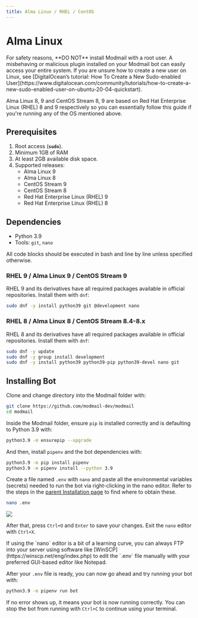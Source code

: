 ```yaml
---
title: Alma Linux / RHEL / CentOS
---
```



# Alma Linux

<Callout emoji="⚠️" type="warning">
	For safety reasons, **DO NOT** install Modmail with a root user. A misbehaving or malicious plugin installed on your Modmail bot can easily access your entire system. If you are unsure how to create a new user on Linux, see [DigitalOcean’s tutorial: How To Create a New Sudo-enabled User](https://www.digitalocean.com/community/tutorials/how-to-create-a-new-sudo-enabled-user-on-ubuntu-20-04-quickstart).
</Callout>

Alma Linux 8, 9 and CentOS Stream 8, 9 are based on Red Hat Enterprise Linux (RHEL) 8 and 9 respectively so you can essentially follow this guide if you're running any of the OS mentioned above.

## Prerequisites

1. Root access (**`sudo`**).
2. Minimum 1GB of RAM
3. At least 2GB available disk space.
4. Supported releases:&#x20;
   * Alma Linux 9
   * Alma Linux 8
   * CentOS Stream 9
   * CentOS Stream 8
   * Red Hat Enterprise Linux (RHEL) 9
   * Red Hat Enterprise Linux (RHEL) 8

## Dependencies

* Python 3.9
* Tools: `git`, `nano`

<Callout emoji="ℹ️" type="info">
	All code blocks should be executed in bash and line by line unless specified otherwise.
</Callout>

### RHEL 9 / Alma Linux 9 / CentOS Stream 9

RHEL 9 and its derivatives have all required packages available in official repositories. Install them with `dnf`:

```bash
sudo dnf -y install python39 git @development nano
```

### RHEL 8 / Alma Linux 8 / CentOS Stream 8.4-8.x

RHEL 8 and its derivatives have all required packages available in official repositories. Install them with `dnf`:

```bash
sudo dnf -y update
sudo dnf -y group install development
sudo dnf -y install python39 python39-pip python39-devel nano git
```

## Installing Bot

Clone and change directory into the Modmail folder with:

```bash
git clone https://github.com/modmail-dev/modmail
cd modmail
```

Inside the Modmail folder, ensure `pip` is installed correctly and is defaulting to Python 3.9 with:

```bash
python3.9 -m ensurepip --upgrade
```

And then, install `pipenv` and the bot dependencies with:

```bash
python3.9 -m pip install pipenv
python3.9 -m pipenv install --python 3.9
```

Create a file named `.env` with `nano` and paste all the environmental variables (secrets) needed to run the bot via right-clicking in the nano editor. Refer to the steps in the [parent Installation page](../#preparing-your-environmental-variables) to find where to obtain these.

```bash
nano .env
```

![](../../assets/vps-env.png)

After that, press `Ctrl+O` and `Enter` to save your changes. Exit the `nano` editor with `Ctrl+X`.

<Callout emoji="ℹ️" type="info">
	If using the `nano` editor is a bit of a learning curve, you can always FTP into your server using software like [WinSCP](https://winscp.net/eng/index.php) to edit the `.env` file manually with your preferred GUI-based editor like Notepad.
</Callout>

After your `.env` file is ready, you can now go ahead and try running your bot with:

```bash
python3.9 -m pipenv run bot
```

If no error shows up, it means your bot is now running correctly. You can stop the bot from running with `Ctrl+C` to continue using your terminal.
